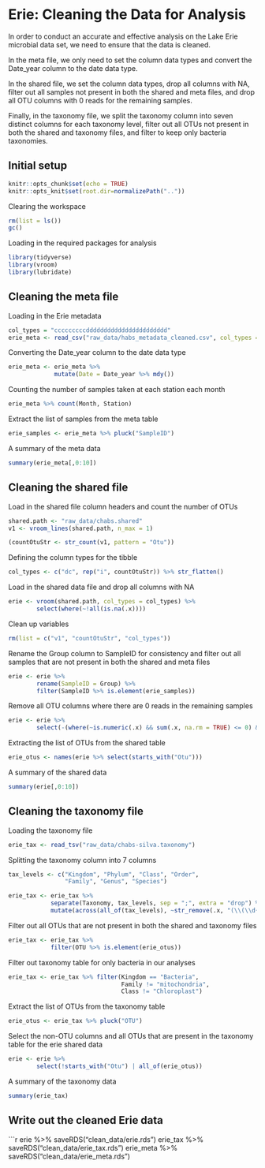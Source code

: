 # Erie: Cleaning the Data for Analysis
In order to conduct an accurate and effective analysis on the Lake Erie microbial data set, we need to ensure that the data is cleaned. 

In the meta file, we only need to set the column data types and convert the Date_year column to the date data type.

In the shared file, we set the column data types, drop all columns with NA, filter out all samples not present in both the shared and meta files, and drop all OTU columns with 0 reads for the remaining samples.

Finally, in the taxonomy file, we split the taxonomy column into seven distinct columns for each taxonomy level, filter out all OTUs not present in both the shared and taxonomy files, and filter to keep only bacteria taxonomies.

## Initial setup

```r
knitr::opts_chunk$set(echo = TRUE)
knitr::opts_knit$set(root.dir=normalizePath(".."))
```

Clearing the workspace
```r
rm(list = ls())
gc()
```

Loading in the required packages for analysis
```r
library(tidyverse)
library(vroom)
library(lubridate)
```

## Cleaning the meta file

Loading in the Erie metadata
```r
col_types = "cccccccccddddddddddddddddddddddd"
erie_meta <- read_csv("raw_data/habs_metadata_cleaned.csv", col_types = col_types)
```

Converting the Date_year column to the date data type
```r
erie_meta <- erie_meta %>%
             mutate(Date = Date_year %>% mdy())
```

Counting the number of samples taken at each station each month
```r
erie_meta %>% count(Month, Station)
```

Extract the list of samples from the meta table
```r
erie_samples <- erie_meta %>% pluck("SampleID")
```

A summary of the meta data
```r
summary(erie_meta[,0:10])
```

## Cleaning the shared file

Load in the shared file column headers and count the number of OTUs
```r
shared.path <- "raw_data/chabs.shared"
v1 <- vroom_lines(shared.path, n_max = 1)

(countOtuStr <- str_count(v1, pattern = "Otu"))
```

Defining the column types for the tibble
```r
col_types <- c("dc", rep("i", countOtuStr)) %>% str_flatten()
```

Load in the shared data file and drop all columns with NA
```r
erie <- vroom(shared.path, col_types = col_types) %>%
        select(where(~!all(is.na(.x))))
```

Clean up variables
```r
rm(list = c("v1", "countOtuStr", "col_types"))
```

Rename the Group column to SampleID for consistency and filter out all samples that are not present in both the shared and meta files
```r
erie <- erie %>%
        rename(SampleID = Group) %>%
        filter(SampleID %>% is.element(erie_samples))
```

Remove all OTU columns where there are 0 reads in the remaining samples
```r
erie <- erie %>%
        select(-(where(~is.numeric(.x) && sum(.x, na.rm = TRUE) <= 0) & starts_with("Otu")))
```

Extracting the list of OTUs from the shared table
```r
erie_otus <- names(erie %>% select(starts_with("Otu")))
```

A summary of the shared data
```r
summary(erie[,0:10])
```

## Cleaning the taxonomy file

Loading the taxonomy file
```r
erie_tax <- read_tsv("raw_data/chabs-silva.taxonomy")
```

Splitting the taxonomy column into 7 columns
```r
tax_levels <- c("Kingdom", "Phylum", "Class", "Order",
                "Family", "Genus", "Species")

erie_tax <- erie_tax %>%
            separate(Taxonomy, tax_levels, sep = ";", extra = "drop") %>%
            mutate(across(all_of(tax_levels), ~str_remove(.x, "(\\(\\d{1,3}\\))$")))
```

Filter out all OTUs that are not present in both the shared and taxonomy files
```r
erie_tax <- erie_tax %>%
            filter(OTU %>% is.element(erie_otus))
```

Filter out taxonomy table for only bacteria in our analyses
```r
erie_tax <- erie_tax %>% filter(Kingdom == "Bacteria",
                                Family != "mitochondria",
                                Class != "Chloroplast")
```

Extract the list of OTUs from the taxonomy table
```r
erie_otus <- erie_tax %>% pluck("OTU")
```

Select the non-OTU columns and all OTUs that are present in the taxonomy table for the erie shared data
```r
erie <- erie %>%
        select(!starts_with("Otu") | all_of(erie_otus))
```

A summary of the taxonomy data
```r
summary(erie_tax)
```

## Write out the cleaned Erie data
```r
erie %>% saveRDS("clean_data/erie.rds")
erie_tax %>% saveRDS("clean_data/erie_tax.rds")
erie_meta %>% saveRDS("clean_data/erie_meta.rds")
